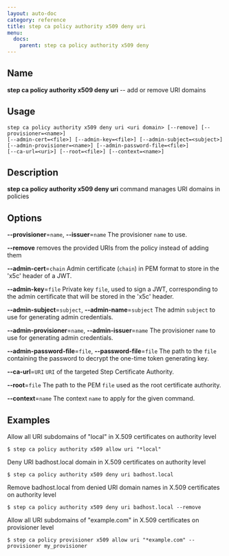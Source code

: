 ```yaml
---
layout: auto-doc
category: reference
title: step ca policy authority x509 deny uri
menu:
  docs:
    parent: step ca policy authority x509 deny
---
```


## Name
**step ca policy authority x509 deny uri** -- add or remove URI domains

## Usage

```raw
step ca policy authority x509 deny uri <uri domain> [--remove] [--provisioner=<name>]
[--admin-cert=<file>] [--admin-key=<file>] [--admin-subject=<subject>]
[--admin-provisioner=<name>] [--admin-password-file=<file>]
[--ca-url=<uri>] [--root=<file>] [--context=<name>]
```

## Description

**step ca policy authority x509 deny uri** command manages URI domains in policies

## Options


**--provisioner**=`name`, **--issuer**=`name`
The provisioner `name` to use.

**--remove**
removes the provided URIs from the policy instead of adding them

**--admin-cert**=`chain`
Admin certificate (`chain`) in PEM format to store in the 'x5c' header of a JWT.

**--admin-key**=`file`
Private key `file`, used to sign a JWT, corresponding to the admin certificate that will
be stored in the 'x5c' header.

**--admin-subject**=`subject`, **--admin-name**=`subject`
The admin `subject` to use for generating admin credentials.

**--admin-provisioner**=`name`, **--admin-issuer**=`name`
The provisioner `name` to use for generating admin credentials.

**--admin-password-file**=`file`, **--password-file**=`file`
The path to the `file` containing the password to decrypt the one-time token
generating key.

**--ca-url**=`URI`
`URI` of the targeted Step Certificate Authority.

**--root**=`file`
The path to the PEM `file` used as the root certificate authority.

**--context**=`name`
The context `name` to apply for the given command.

## Examples

Allow all URI subdomains of "local" in X.509 certificates on authority level
```shell
$ step ca policy authority x509 allow uri "*local"
```

Deny URI badhost.local domain in X.509 certificates on authority level
```shell
$ step ca policy authority x509 deny uri badhost.local
```

Remove badhost.local from denied URI domain names in X.509 certificates on authority level
```shell
$ step ca policy authority x509 deny uri badhost.local --remove
```

Allow all URI subdomains of "example.com" in X.509 certificates on provisioner level
```shell
$ step ca policy provisioner x509 allow uri "*example.com" --provisioner my_provisioner
```

